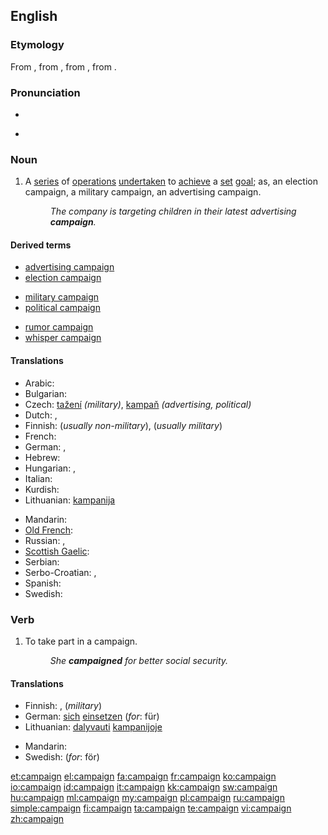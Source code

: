 ==English==
{{wikipedia}}

===Etymology===
From {{etyl|fr}} {{term|campagne|lang=fr}}, from {{etyl|it}} {{term|campagna||field, military operation|lang=it}}, from {{etyl|LL.}} {{term|campania|campānia|open country, battlefield|lang=la}}, from {{etyl|la}} {{term|campus||field|lang=la}}.

===Pronunciation===
* {{audio|en-us-campaign.ogg|Audio (US)}}

* {{rhymes|eɪn}}

===Noun===
{{en-noun}}

# A [[series]] of [[operation]]s [[undertaken]] to [[achieve]] a [[set]] [[goal]]; as, an election campaign, a military campaign, an advertising campaign.
#: ''The company is targeting children in their latest advertising '''campaign'''.''

====Derived terms====
{{rel-top3|Terms derived from ''campaign'' (noun)}}
* [[advertising campaign]]
* [[election campaign]]
{{rel-mid3}}
* [[military campaign]]
* [[political campaign]]
{{rel-mid3}}
* [[rumor campaign]]
* [[whisper campaign]]
{{rel-bottom}}

====Translations====
{{trans-top|series of operations undertaken to achieve a set goal}}
* Arabic: {{t|ar|حملة|f|alt=حَمْلة|tr=Hamla(t)}}
* Bulgarian: {{t+|bg|кампания|f}}
* Czech: [[tažení]] {{n}} ''(military)'', [[kampaň]] {{f}} ''(advertising, political)''
* Dutch: {{t+|nl|campagne|f}}, {{t+|nl|veldtocht|m}}
* Finnish: {{t-|fi|kampanja}} (''usually non-military''), {{t-|fi|sotaretki}} (''usually military'')
* French: {{t+|fr|campagne|f}}
* German: {{t+|de|Kampagne|f}}, {{t+|de|Feldzug|m}}
* Hebrew: {{t+|he|מערכה|f}}
* Hungarian: {{t+|hu|kampány}}, {{t-|hu|hadjárat}}
* Italian: {{t+|it|campagna|f}}
* Kurdish: {{ku-Arab|[[حه‌مله‌]]}}
* Lithuanian: [[kampanija]]
{{trans-mid}}
* Mandarin: {{t|zh|zh|tr=zh|sc=Hani}}
* [[Old French]]: {{tø|fro|cumpaigne|f}}
* Russian: {{t+|ru|поход|m|tr=poxód}}, {{t+|ru|кампания|f|tr=kampánija}}
* [[Scottish Gaelic]]: {{t|gd|iomairt|f}}
* Serbian: {{t-|sr|pohod|m}}
* Serbo-Croatian: {{tø|sh|kampanja|xs=Serbo-Croatian}},  {{tø|sh|pohod|xs=Serbo-Croatian}}
* Spanish: {{t-|es|campaña|f}}
* Swedish: {{t+|sv|kampanj}}
{{trans-bottom}}

===Verb===
{{en-verb}}

# {{intransitive}} To take part in a campaign.
#: ''She '''campaigned''' for better social security.''

====Translations====
{{trans-top|to take part in a campaign}}
* Finnish: {{t-|fi|kampanjoida}}, {{t+|fi|sotia}} (''military'')
* German: [[sich]] [[einsetzen]] (''for'': für)
* Lithuanian: [[dalyvauti]] [[kampanijoje]]
{{trans-mid}}
* Mandarin: {{t|zh|zh|tr=zh|sc=Hani}}
* Swedish: {{t+|sv|kampanj|c}} (''for'': för)
{{trans-bottom}}

[[et:campaign]]
[[el:campaign]]
[[fa:campaign]]
[[fr:campaign]]
[[ko:campaign]]
[[io:campaign]]
[[id:campaign]]
[[it:campaign]]
[[kk:campaign]]
[[sw:campaign]]
[[hu:campaign]]
[[ml:campaign]]
[[my:campaign]]
[[pl:campaign]]
[[ru:campaign]]
[[simple:campaign]]
[[fi:campaign]]
[[ta:campaign]]
[[te:campaign]]
[[vi:campaign]]
[[zh:campaign]]